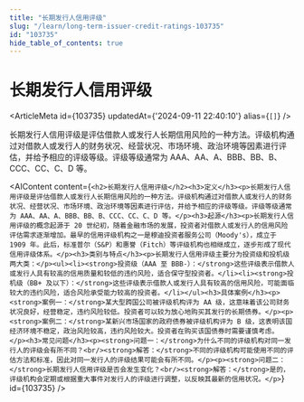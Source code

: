 ```yaml
---
title: "长期发行人信用评级"
slug: "/learn/long-term-issuer-credit-ratings-103735"
id: "103735"
hide_table_of_contents: true
---
```



# 长期发行人信用评级

<ArticleMeta id={103735} updatedAt={'2024-09-11 22:40:10'} alias={`[]`} />
<div className='border-solid border-b border-t-0 my-4 border-[var(--ifm-color-gray-300)]' />

长期发行人信用评级是评估借款人或发行人长期信用风险的一种方法。评级机构通过对借款人或发行人的财务状况、经营状况、市场环境、政治环境等因素进行评估，并给予相应的评级等级。评级等级通常为 AAA、AA、A、BBB、BB、B、CCC、CC、C、D 等。

<AIContent content={`<h2>长期发行人信用评级</h2><h3>定义</h3><p>长期发行人信用评级是评估借款人或发行人长期信用风险的一种方法。评级机构通过对借款人或发行人的财务状况、经营状况、市场环境、政治环境等因素进行评估，并给予相应的评级等级。评级等级通常为 AAA、AA、A、BBB、BB、B、CCC、CC、C、D 等。</p><h3>起源</h3><p>长期发行人信用评级的概念起源于 20 世纪初，随着金融市场的发展，投资者对借款人或发行人的信用风险评估需求逐渐增加。最早的信用评级机构之一是穆迪投资者服务公司（Moody's），成立于 1909 年。此后，标准普尔（S&P）和惠誉（Fitch）等评级机构也相继成立，逐步形成了现代信用评级体系。</p><h3>类别与特点</h3><p>长期发行人信用评级主要分为投资级和投机级两大类：</p><ul><li><strong>投资级（AAA 至 BBB-）：</strong>这些评级表示借款人或发行人具有较高的信用质量和较低的违约风险，适合保守型投资者。</li><li><strong>投机级（BB+ 及以下）：</strong>这些评级表示借款人或发行人具有较高的信用风险，可能面临较大的违约风险，适合风险承受能力较高的投资者。</li></ul><h3>具体案例</h3><p><strong>案例一：</strong>某大型跨国公司被评级机构评为 AA 级，这意味着该公司财务状况良好，经营稳定，违约风险较低。投资者可以较为放心地购买其发行的长期债券。</p><p><strong>案例二：</strong>某新兴市场国家的政府债券被评级机构评为 B 级，这表明该国经济环境不稳定，政治风险较高，违约风险较大。投资者在购买该国债券时需要谨慎考虑。</p><h3>常见问题</h3><p><strong>问题一：</strong>为什么不同的评级机构对同一发行人的评级会有所不同？<br/><strong>解答：</strong>不同的评级机构可能使用不同的评估方法和标准，因此对同一发行人的评级结果可能会有所不同。</p><p><strong>问题二：</strong>长期发行人信用评级是否会发生变化？<br/><strong>解答：</strong>是的，评级机构会定期或根据重大事件对发行人的评级进行调整，以反映其最新的信用状况。</p>`} id={103735} />
